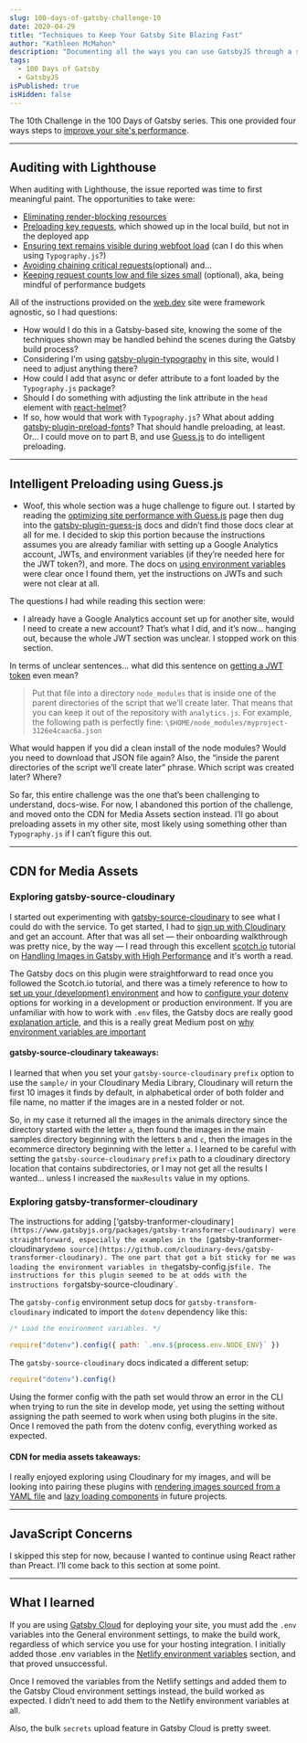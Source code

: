 ```yaml
---
slug: 100-days-of-gatsby-challenge-10
date: 2020-04-29
title: "Techniques to Keep Your Gatsby Site Blazing Fast"
author: "Kathleen McMahon"
description: "Documenting all the ways you can use GatsbyJS through a set of challenges."
tags:
  - 100 Days of Gatsby
  - GatsbyJS
isPublished: true
isHidden: false
---
```


The 10th Challenge in the 100 Days of Gatsby series. This one provided four ways steps to [improve your site's performance](https://www.gatsbyjs.org/blog/100days/performance/).

---

## Auditing with Lighthouse

When auditing with Lighthouse, the issue reported was time to first meaningful paint. The opportunities to take were:

- [Eliminating render-blocking resources](https://web.dev/render-blocking-resources/)
- [Preloading key requests](https://web.dev/uses-rel-preload/), which showed up in the local build, but not in the deployed app
- [Ensuring text remains visible during webfoot load](https://web.dev/font-display/) (can I do this when using `Typography.js`?)
- [Avoiding chaining critical requests](https://web.dev/critical-request-chains/)(optional) and…
- [Keeping request counts low and file sizes small](https://developers.google.com/web/tools/lighthouse/audits/budgets) (optional), aka, being mindful of performance budgets

All of the instructions provided on the [web.dev](https://web.dev/) site were framework agnostic, so I had questions:

- How would I do this in a Gatsby-based site, knowing the some of the techniques shown may be handled behind the scenes during the Gatsby build process?
- Considering I'm using [gatsby-plugin-typography](https://www.gatsbyjs.org/packages/gatsby-plugin-typography/) in this site, would I need to adjust anything there?
- How could I add that async or defer attribute to a font loaded by the `Typography.js` package?
- Should I do something with adjusting the link attribute in the `head` element with [react-helmet](https://github.com/nfl/react-helmet#features)?
- If so, how would that work with `Typography.js`? What about adding [gatsby-plugin-preload-fonts](https://www.gatsbyjs.org/packages/gatsby-plugin-preload-fonts/)? That should handle preloading, at least. Or… I could move on to part B, and use [Guess.js](https://github.com/guess-js) to do intelligent preloading.

---

## Intelligent Preloading using Guess.js

- Woof, this whole section was a huge challenge to figure out. I started by reading the [optimizing site performance with Guess.js](https://www.gatsbyjs.org/docs/optimizing-site-performance-with-guessjs/) page then dug into the [gatsby-plugin-guess-js](https://www.gatsbyjs.org/packages/gatsby-plugin-guess-js) docs and didn’t find those docs clear at all for me. I decided to skip this portion because the instructions assumes you are already familiar with setting up a Google Analytics account, JWTs, and environment variables (if they’re needed here for the JWT token?), and more. The docs on [using environment variables](https://www.gatsbyjs.org/docs/environment-variables/) were clear once I found them, yet the instructions on JWTs and such were not clear at all.

The questions I had while reading this section were:

- I already have a Google Analytics account set up for another site, would I need to create a new account? That’s what I did, and it’s now… hanging out, because the whole JWT section was unclear. I stopped work on this section.

In terms of unclear sentences… what did this sentence on [getting a JWT token](https://www.gatsbyjs.org/packages/gatsby-plugin-guess-js#how-to-get-a-jwt-token) even mean?

> Put that file into a directory `node_modules` that is inside one of the parent directories of the script that we’ll create later. That means that you can keep it out of the repository with `analytics.js`.
> For example, the following path is perfectly fine: `\$HOME/node_modules/myproject-3126e4caac6a.json`

What would happen if you did a clean install of the node modules? Would you need to download that JSON file again? Also, the “inside the parent directories of the script we’ll create later” phrase. Which script was created later? Where?

So far, this entire challenge was the one that’s been challenging to understand, docs-wise. For now, I abandoned this portion of the challenge, and moved onto the CDN for Media Assets section instead. I’ll go about preloading assets in my other site, most likely using something other than `Typography.js` if I can’t figure this out.

---

## CDN for Media Assets

### Exploring gatsby-source-cloudinary

I started out experimenting with [gatsby-source-cloudinary](https://www.gatsbyjs.org/packages/gatsby-source-cloudinary/) to see what I could do with the service. To get started, I had to [sign up with Cloudinary](https://cloudinary.com/) and get an account. After that was all set — their onboarding walkthrough was pretty nice, by the way — I read through this excellent [scotch.io](https://scotch.io) tutorial on [Handling Images in Gatsby with High Performance](https://scotch.io/tutorials/handling-images-in-gatsby-with-high-performance) and it's worth a read.

The Gatsby docs on this plugin were straightforward to read once you followed the Scotch.io tutorial, and there was a timely reference to how to [set up your (development) environment](https://www.gatsbyjs.org/packages/gatsby-source-cloudinary/?=clou#environment-configuration) and how to [configure your dotenv](https://www.npmjs.com/package/dotenv) options for working in a development or production environment. If you are unfamiliar with how to work with `.env` files, the Gatsby docs are really good [explanation article](https://www.gatsbyjs.org/docs/environment-variables/), and this is a really great Medium post on [why environment variables are important](https://medium.com/codait/environment-variables-or-keeping-your-secrets-secret-in-a-node-js-app-99019dfff716)

#### gatsby-source-cloudinary takeaways:

I learned that when you set your `gatsby-source-cloudinary` `prefix` option to use the `sample/` in your Cloudinary Media Library, Cloudinary will return the first 10 images it finds by default, in alphabetical order of both folder and file name, no matter if the images are in a nested folder or not.

So, in my case it returned all the images in the animals directory since the directory started with the letter `a`, then found the images in the main samples directory beginning with the letters `b` and `c`, then the images in the ecommerce directory beginning with the letter `a`. I learned to be careful with setting the `gatsby-source-cloudinary` `prefix` path to a cloudinary directory location that contains subdirectories, or I may not get all the results I wanted… unless I increased the `maxResults` value in my options.

### Exploring gatsby-transformer-cloudinary

The instructions for adding [‘gatsby-tranformer-cloudinary`](https://www.gatsbyjs.org/packages/gatsby-transformer-cloudinary) were straightforward, especially the examples in the [`gatsby-tranformer-cloudinary` demo source](https://github.com/cloudinary-devs/gatsby-transformer-cloudinary). The one part that got a bit sticky for me was loading the environment variables in the `gatsby-config.js` file. The instructions for this plugin seemed to be at odds with the instructions for `gatsby-source-cloudinary`.

The `gatsby-config` environment setup docs for `gatsby-transform-cloudinary` indicated to import the `dotenv` dependency like this:

```js
/* Load the environment variables. */

require("dotenv").config({ path: `.env.${process.env.NODE_ENV}` })
```

The `gatsby-source-cloudinary` docs indicated a different setup:

```js
require("dotenv").config()
```

Using the former config with the path set would throw an error in the CLI when trying to run the site in develop mode, yet using the setting without assigning the path seemed to work when using both plugins in the site. Once I removed the path from the dotenv config, everything worked as expected.

#### CDN for media assets takeaways:

I really enjoyed exploring using Cloudinary for my images, and will be looking into pairing these plugins with [rendering images sourced from a YAML file](https://www.gatsbyjs.org/tutorial/gatsby-image-tutorial/#rendering-images-sourced-from-yaml) and [lazy loading components](https://www.gatsbyjs.org/docs/mdx/importing-and-using-components/#lazy-loading-components) in future projects.

---

## JavaScript Concerns

I skipped this step for now, because I wanted to continue using React rather than Preact. I’ll come back to this section at some point.

---

## What I learned

If you are using [Gatsby Cloud](https://www.gatsbyjs.com/) for deploying your site, you must add the `.env` variables into the General environment settings, to make the build work, regardless of which service you use for your hosting integration. I initially added those .env variables in the [Netlify environment variables](https://docs.netlify.com/configure-builds/environment-variables/#declare-variables) section, and that proved unsuccessful.

Once I removed the variables from the Netlify settings and added them to the Gatsby Cloud environment settings instead, the build worked as expected. I didn’t need to add them to the Netlify environment variables at all.

Also, the bulk `secrets` upload feature in Gatsby Cloud is pretty sweet.
